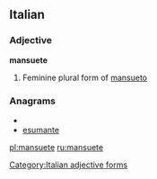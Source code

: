 ==Italian==

===Adjective===
'''mansuete''' {{f}}

# Feminine plural form of [[mansueto]]

===Anagrams===
* {{alphagram|aeemnstu}}
* [[esumante#Italian|esumante]]

[[Category:Italian adjective forms]]

[[pl:mansuete]]
[[ru:mansuete]]
